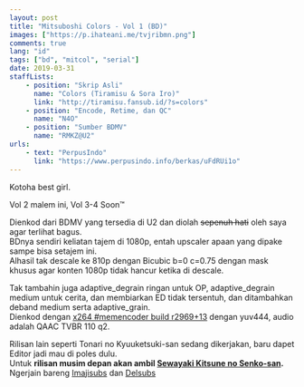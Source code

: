```yaml
---
layout: post
title: "Mitsuboshi Colors - Vol 1 (BD)"
images: ["https://p.ihateani.me/tvjribmn.png"]
comments: true
lang: "id"
tags: ["bd", "mitcol", "serial"]
date: 2019-03-31
staffLists:
    - position: "Skrip Asli"
      name: "Colors (Tiramisu & Sora Iro)"
      link: "http://tiramisu.fansub.id/?s=colors"
    - position: "Encode, Retime, dan QC"
      name: "N4O"
    - position: "Sumber BDMV"
      name: "RMKZ@U2"
urls:
    - text: "PerpusIndo"
      link: "https://www.perpusindo.info/berkas/uFdRUi1o"
---
```


Kotoha best girl.

Vol 2 malem ini, Vol 3-4 Soon™

Dienkod dari BDMV yang tersedia di U2 dan diolah ~~sepenuh hati~~ oleh saya agar terlihat bagus.<br />
BDnya sendiri keliatan tajem di 1080p, entah upscaler apaan yang dipake sampe bisa setajem ini.<br />
Alhasil tak descale ke 810p dengan Bicubic b=0 c=0.75 dengan mask khusus agar konten 1080p tidak hancur ketika di descale.

Tak tambahin juga adaptive_degrain ringan untuk OP, adaptive_degrain medium untuk cerita, dan membiarkan ED tidak tersentuh, dan ditambahkan deband medium serta adaptive_grain.<br />
Dienkod dengan [x264 #memencoder build r2969+13](https://gist.github.com/noaione/fe535203256cfd7441b5f0bd23cc8644) dengan yuv444, audio adalah QAAC TVBR 110 q2.

Rilisan lain seperti Tonari no Kyuuketsuki-san sedang dikerjakan, baru dapet Editor jadi mau di poles dulu.<br />
Untuk **rilisan musim depan akan ambil [Sewayaki Kitsune no Senko-san](https://anilist.co/anime/105914/Sewayaki-Kitsune-no-Senkosan-/).**<br />
Ngerjain bareng [Imajisubs](https://fansubimaji.github.io) dan [Delsubs](https://delsubs.wordpress.com)

